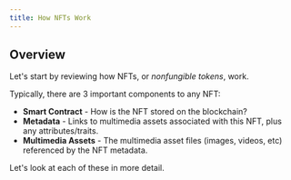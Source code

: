 ```yaml
---
title: How NFTs Work
---
```


## Overview

Let's start by reviewing how NFTs, or _nonfungible tokens_, work.

Typically, there are 3 important components to any NFT:

- **Smart Contract** - How is the NFT stored on the blockchain?
- **Metadata** - Links to multimedia assets associated with this NFT, plus any
  attributes/traits.
- **Multimedia Assets** - The multimedia asset files (images, videos, etc)
  referenced by the NFT metadata.

Let's look at each of these in more detail.
